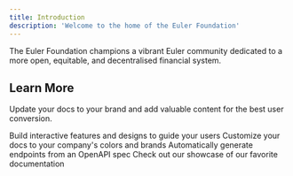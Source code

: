 ```yaml
---
title: Introduction
description: 'Welcome to the home of the Euler Foundation'
---
```


The Euler Foundation champions a vibrant Euler community dedicated to a more open, equitable, and decentralised financial system. 

## Learn More

Update your docs to your brand and add valuable content for the best user conversion.

<CardGroup cols={2}>
  <Card
    title="Euler DAO"
    icon="palette"
    href="/euler-DAO/governance"
  >
    Build interactive features and designs to guide your users
  </Card>
  <Card
    title="DAO Resources"
    icon="stars"
    href="/euler-DAO/resources"
  >
    Customize your docs to your company's colors and brands
  </Card>
  <Card
    title="Security"
    icon="code"
    href="/euler-DAO/security"
  >
    Automatically generate endpoints from an OpenAPI spec
  </Card>
  <Card
    title="Transparency"
    icon="screwdriver-wrench"
    href="/Transparency"
  >
    Check out our showcase of our favorite documentation
  </Card>
</CardGroup>
